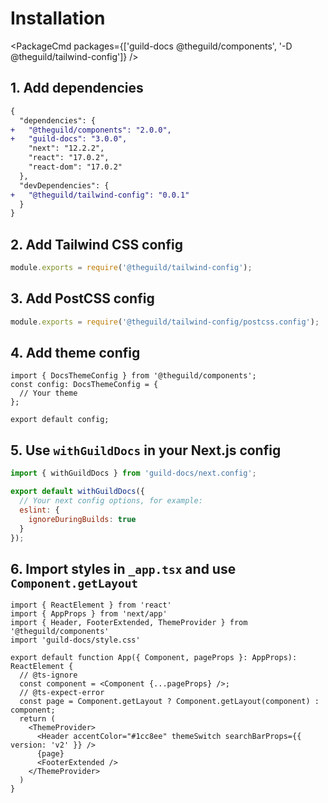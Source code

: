 
# Installation

<PackageCmd packages={['guild-docs @theguild/components', '-D @theguild/tailwind-config']} />

## 1. Add dependencies

```diff filename="package.json"
{
  "dependencies": {
+   "@theguild/components": "2.0.0",
+   "guild-docs": "3.0.0",
    "next": "12.2.2",
    "react": "17.0.2",
    "react-dom": "17.0.2"
  },
  "devDependencies": {
+   "@theguild/tailwind-config": "0.0.1"
  }
}
```

## 2. Add Tailwind CSS config

```js filename="tailwind.config.cjs"
module.exports = require('@theguild/tailwind-config');
```

## 3. Add PostCSS config

```js filename="postcss.config.js"
module.exports = require('@theguild/tailwind-config/postcss.config');
```

## 4. Add theme config

```tsx filename="theme.config.tsx"
import { DocsThemeConfig } from '@theguild/components';
const config: DocsThemeConfig = {
  // Your theme
};

export default config;
```

## 5. Use `withGuildDocs` in your Next.js config

```js filename="next.config.mjs" /withGuildDocs/
import { withGuildDocs } from 'guild-docs/next.config';

export default withGuildDocs({
  // Your next config options, for example:
  eslint: {
    ignoreDuringBuilds: true
  }
});
```

## 6. Import styles in `_app.tsx` and use `Component.getLayout`

```tsx filename="src/pages/_app.tsx" {4,10}
import { ReactElement } from 'react'
import { AppProps } from 'next/app'
import { Header, FooterExtended, ThemeProvider } from '@theguild/components'
import 'guild-docs/style.css'

export default function App({ Component, pageProps }: AppProps): ReactElement {
  // @ts-ignore
  const component = <Component {...pageProps} />;
  // @ts-expect-error
  const page = Component.getLayout ? Component.getLayout(component) : component;
  return (
    <ThemeProvider>
      <Header accentColor="#1cc8ee" themeSwitch searchBarProps={{ version: 'v2' }} />
      {page}
      <FooterExtended />
    </ThemeProvider>
  )
}
```

